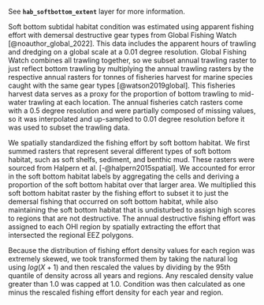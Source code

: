 See **`hab_softbottom_extent`** layer for more information.

Soft bottom subtidal habitat condition was estimated using apparent fishing effort with demersal destructive gear types from Global Fishing Watch [@noauthor_global_2022]. This data includes the apparent hours of trawling and dredging on a global scale at a 0.01 degree resolution. Global Fishing Watch combines all trawling together, so we subset annual trawling raster to just reflect bottom trawling by multiplying the annual trawling rasters by the respective annual rasters for tonnes of fisheries harvest for marine species caught with the same gear types [@watson2019global]. This fisheries harvest data serves as a proxy for the proportion of bottom trawling to mid-water trawling at each location. The annual fisheries catch rasters come with a 0.5 degree resolution and were partially composed of missing values, so it was interpolated and up-sampled to 0.01 degree resolution before it was used to subset the trawling data.

We spatially standardized the fishing effort by soft bottom habitat. We first summed rasters that represent several different types of soft bottom habitat, such as soft shelfs, sediment, and benthic mud. These rasters were sourced from Halpern et al. [-@halpern2015spatial]. We accounted for error in the soft bottom habitat labels by aggregating the cells and deriving a proportion of the soft bottom habitat over that larger area. We multiplied this soft bottom habitat raster by the fishing effort to subset it to just the demersal fishing that occurred on soft bottom habitat, while also maintaining the soft bottom habitat that is undisturbed to assign high scores to regions that are not destructive. The annual destructive fishing effort was assigned to each OHI region by spatially extracting the effort that intersected the regional EEZ polygons.

Because the distribution of fishing effort density values for each region was extremely skewed, we took transformed them by taking the natural log using $log(X+1)$ and then rescaled the values by dividing by the 95th quantile of density across all years and regions. Any rescaled density value greater than 1.0 was capped at 1.0. Condition was then calculated as one minus the rescaled fishing effort density for each year and region. 